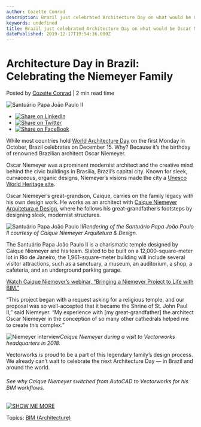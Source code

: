 ```yaml
---
author: Cozette Conrad
description: Brazil just celebrated Architecture Day on what would be Oscar Niemeyer’s 112th birthday. Here’s how his great-grandson carries on the family legacy.
keywords: undefined
title: Brazil just celebrated Architecture Day on what would be Oscar Niemeyer’s 112th birthday. Here’s how his great-grandson carries on the family legacy. 
datePublished: 2019-12-17T19:54:36.000Z
---
```

  

# Architecture Day in Brazil: Celebrating the Niemeyer Family

 Posted by [Cozette Conrad](https://blog.vectorworks.net/author/cozette-conrad) | 2 min read time 

![Santuário Papa João Paulo II](https://blog.vectorworks.net/hubfs/Blog%20Images/191217_Caique%20Niemeyer/Vectorworks_2018_Signature_Image_550x295.jpg) 

* [![Share on LinkedIn](https://2659751.fs1.hubspotusercontent-na1.net/hubfs/2659751/michaelDemo/share-LI.png)](http://www.linkedin.com/shareArticle?mini=true&url=https%3A%2F%2Fblog.vectorworks.net%2Farchitecture-day-in-brazil-celebrating-the-niemeyer-family)
* [![Share on Twitter](https://2659751.fs1.hubspotusercontent-na1.net/hubfs/2659751/michaelDemo/share-TW.png)](https://www.twitter.com/share?text=Architecture%20Day%20in%20Brazil:%20Celebrating%20the%20Niemeyer%20Family&url=https%3A%2F%2Fblog.vectorworks.net%2Farchitecture-day-in-brazil-celebrating-the-niemeyer-family&via=PMGTweets)
* [![Share on FaceBook](https://2659751.fs1.hubspotusercontent-na1.net/hubfs/2659751/michaelDemo/share-FB.png)](https://www.facebook.com/sharer/sharer.php?u=https%3A%2F%2Fblog.vectorworks.net%2Farchitecture-day-in-brazil-celebrating-the-niemeyer-family)

While most countries hold [World Architecture Day](https://www.archdaily.com/904867/when-is-architecture-day) on the first Monday in October, Brazil celebrates on December 15\. Why? Because it’s the birthday of renowned Brazilian architect Oscar Niemeyer.

Oscar Niemeyer was a prominent modernist architect and the creative mind behind the civic buildings in Brasília, Brazil’s capital city. Known for sleek, curvaceous, organic designs, Niemeyer’s visions made the city a [Unesco World Heritage site](https://whc.unesco.org/en/list/445/).

Oscar Niemeyer’s great-grandson, Caique, carries on the family legacy with his own design work. He works as an architect with [Caique Niemeyer Arquitetura e Design](http://caiqueniemeyer.com/), where he follows his great-grandfather’s footsteps by designing sleek, modernist structures. 

![Santuário Papa João Paulo II](https://blog.vectorworks.net/hs-fs/hubfs/Blog%20Images/191217_Caique%20Niemeyer/Vectorworks_2018_Signature_Image_550x295.jpg?width=560&name=Vectorworks_2018_Signature_Image_550x295.jpg)_Rendering of the Santuário Papa João Paulo II courtesy of Caique Niemeyer Arquitetura & Design._

The Santuário Papa João Paulo II is a charismatic temple designed by Caique Niemeyer and his team. Slated to be built on a 12,000-square-meter lot in Rio de Janeiro, the 1,961-square-meter building will include several visitor attractions, such as a sanctuary, a museum, an auditorium, a shop, a cafeteria, and an underground parking garage.

[Watch Caique Niemeyer’s webinar, “Bringing a Niemeyer Project to Life with BIM."](https://www.vectorworks.net/inspiration/industry-webinars/bringing-a-niemeyer-project-to-life-with-bim?utm%5Fcampaign=blog&utm%5Fmedium=planetvectorworks&utm%5Fsource=callout&utm%5Fcontent=niemeyer121719)

“This project began with a request asking for a religious temple, and our proposal was so well-accepted that it became the Shrine of St. John Paul II,” said Niemeyer. “My experience with \[my great-grandfather\] the architect Oscar Niemeyer in the conception of so many other cathedrals helped me to create this complex.”

![Niemeyer interview](https://blog.vectorworks.net/hs-fs/hubfs/Blog%20Images/191217_Caique%20Niemeyer/Niemeyer%20interview.jpg?width=621&name=Niemeyer%20interview.jpg)_Caique Niemeyer during a visit to Vectorworks headquarters in 2018._

Vectorworks is proud to be a part of this legendary family’s design process. We already can’t wait to celebrate the next Architecture Day — in Brazil and around the world.

###### See why Caique Niemeyer switched from AutoCAD to Vectorworks for his BIM workflows.

[![SHOW ME MORE](https://no-cache.hubspot.com/cta/default/3018241/6269f021-bc6e-460b-bb1d-ec035c2f9595.png)](https://cta-redirect.hubspot.com/cta/redirect/3018241/6269f021-bc6e-460b-bb1d-ec035c2f9595) [](https://www.vectorworks.net/en-US/architect?utm%5Fcampaign=blog&utm%5Fmedium=planetvectorworks&utm%5Fsource=button&utm%5Fcontent=niemeyer121719)

 Topics: [BIM (Architecture)](https://blog.vectorworks.net/topic/bim-architecture) 

  